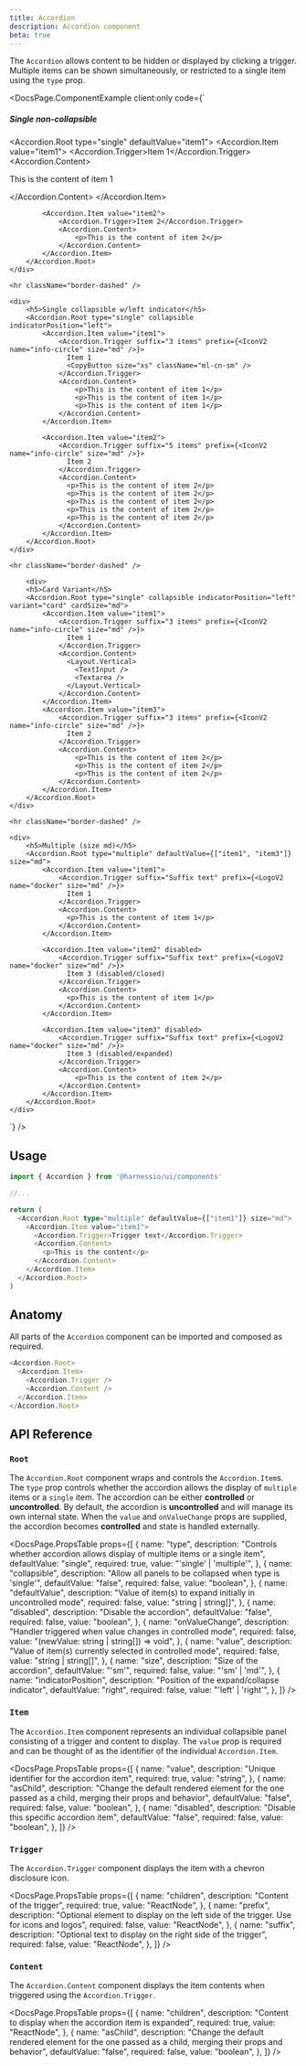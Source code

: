 ```yaml
---
title: Accordion
description: Accordion component
beta: true
---
```


The `Accordion` allows content to be hidden or displayed by clicking a trigger. Multiple items can be shown simultaneously, or restricted to a single item using the `type` prop.


<DocsPage.ComponentExample
  client:only
  code={`<div className="min-w-[400px] flex flex-col gap-cn-2xl">
    <div>
        <h5>Single non-collapsible</h5>
        <Accordion.Root type="single" defaultValue="item1">
            <Accordion.Item value="item1">
                <Accordion.Trigger>Item 1</Accordion.Trigger>
                <Accordion.Content>
                    <p>This is the content of item 1</p>
                </Accordion.Content>
            </Accordion.Item>

            <Accordion.Item value="item2">
                <Accordion.Trigger>Item 2</Accordion.Trigger>
                <Accordion.Content>
                    <p>This is the content of item 2</p>
                </Accordion.Content>
            </Accordion.Item>
        </Accordion.Root>
    </div>

    <hr className="border-dashed" />

    <div>
        <h5>Single collapsible w/left indicator</h5>
        <Accordion.Root type="single" collapsible indicatorPosition="left">
            <Accordion.Item value="item1">
                <Accordion.Trigger suffix="3 items" prefix={<IconV2 name="info-circle" size="md" />}>
                  Item 1
                  <CopyButton size="xs" className="ml-cn-sm" />
                </Accordion.Trigger>
                <Accordion.Content>
                    <p>This is the content of item 1</p>
                    <p>This is the content of item 1</p>
                    <p>This is the content of item 1</p>
                </Accordion.Content>
            </Accordion.Item>

            <Accordion.Item value="item2">
                <Accordion.Trigger suffix="5 items" prefix={<IconV2 name="info-circle" size="md" />}>
                  Item 2
                </Accordion.Trigger>
                <Accordion.Content>
                  <p>This is the content of item 2</p>
                  <p>This is the content of item 2</p>
                  <p>This is the content of item 2</p>
                  <p>This is the content of item 2</p>
                  <p>This is the content of item 2</p>
                </Accordion.Content>
            </Accordion.Item>
        </Accordion.Root>
    </div>

    <hr className="border-dashed" />

        <div>
        <h5>Card Variant</h5>
        <Accordion.Root type="single" collapsible indicatorPosition="left" variant="card" cardSize="md">
            <Accordion.Item value="item1">
                <Accordion.Trigger suffix="3 items" prefix={<IconV2 name="info-circle" size="md" />}>
                  Item 1
                </Accordion.Trigger>
                <Accordion.Content>
                  <Layout.Vertical>
                    <TextInput />
                    <Textarea />
                  </Layout.Vertical>
                </Accordion.Content>
            </Accordion.Item>
            <Accordion.Item value="item3">
                <Accordion.Trigger suffix="3 items" prefix={<IconV2 name="info-circle" size="md" />}>
                  Item 2
                </Accordion.Trigger>
                <Accordion.Content>
                    <p>This is the content of item 2</p>
                    <p>This is the content of item 2</p>
                    <p>This is the content of item 2</p>
                </Accordion.Content>
            </Accordion.Item>
        </Accordion.Root>
    </div>

    <hr className="border-dashed" />

    <div>
        <h5>Multiple (size md)</h5>
        <Accordion.Root type="multiple" defaultValue={["item1", "item3"]} size="md">
            <Accordion.Item value="item1">
                <Accordion.Trigger suffix="Suffix text" prefix={<LogoV2 name="docker" size="md" />}>
                  Item 1
                </Accordion.Trigger>
                <Accordion.Content>
                  <p>This is the content of item 1</p>
                </Accordion.Content>
            </Accordion.Item>

            <Accordion.Item value="item2" disabled>
                <Accordion.Trigger suffix="Suffix text" prefix={<LogoV2 name="docker" size="md" />}>
                  Item 3 (disabled/closed)
                </Accordion.Trigger>
                <Accordion.Content>
                  <p>This is the content of item 1</p>
                </Accordion.Content>
            </Accordion.Item>

            <Accordion.Item value="item3" disabled>
                <Accordion.Trigger suffix="Suffix text" prefix={<LogoV2 name="docker" size="md" />}>
                  Item 3 (disabled/expanded)
                </Accordion.Trigger>
                <Accordion.Content>
                    <p>This is the content of item 2</p>
                </Accordion.Content>
            </Accordion.Item>
        </Accordion.Root>
    </div>

</div>`}
/>

## Usage

```typescript jsx
import { Accordion } from '@harnessio/ui/components'

//...

return (
  <Accordion.Root type="multiple" defaultValue={["item1"]} size="md">
    <Accordion.Item value="item1">
      <Accordion.Trigger>Trigger text</Accordion.Trigger>
      <Accordion.Content>
        <p>This is the content</p>
      </Accordion.Content>
    </Accordion.Item>
  </Accordion.Root>
)
```

## Anatomy

All parts of the `Accordion` component can be imported and composed as required.

```typescript jsx
<Accordion.Root>
  <Accordion.Item>
    <Accordion.Trigger />
    <Accordion.Content />
  </Accordion.Item>
</Accordion.Root>
```

## API Reference

### `Root`

The `Accordion.Root` component wraps and controls the `Accordion.Item`s. The `type` prop controls whether the accordion
allows the display of `multiple` items or a `single` item. The accordion can be either **controlled** or **uncontrolled**.
By default, the accordion is **uncontrolled** and will manage its own internal state. When the `value` and `onValueChange`
props are supplied, the accordion becomes **controlled** and state is handled externally.

<DocsPage.PropsTable
  props={[
    {
      name: "type",
      description:
        "Controls whether accordion allows display of multiple items or a single item",
      defaultValue: "single",
      required: true,
      value: "'single' | 'multiple'",
    },
    {
      name: "collapsible",
      description: "Allow all panels to be collapsed when type is 'single'",
      defaultValue: "false",
      required: false,
      value: "boolean",
    },
    {
      name: "defaultValue",
      description: "Value of item(s) to expand initially in uncontrolled mode",
      required: false,
      value: "string | string[]",
    },
    {
      name: "disabled",
      description: "Disable the accordion",
      defaultValue: "false",
      required: false,
      value: "boolean",
    },
    {
      name: "onValueChange",
      description: "Handler triggered when value changes in controlled mode",
      required: false,
      value: "(newValue: string | string[]) => void",
    },
    {
      name: "value",
      description: "Value of item(s) currently selected in controlled mode",
      required: false,
      value: "string | string[]",
    },
    {
      name: "size",
      description: "Size of the accordion",
      defaultValue: "'sm'",
      required: false,
      value: "'sm' | 'md'",
    },
    {
      name: "indicatorPosition",
      description: "Position of the expand/collapse indicator",
      defaultValue: "right",
      required: false,
      value: "'left' | 'right'",
    },
  ]}
/>

### `Item`

The `Accordion.Item` component represents an individual collapsible panel consisting of a trigger and content to display.
The `value` prop is required and can be thought of as the identifier of the individual `Accordion.Item`.

<DocsPage.PropsTable
  props={[
    {
      name: "value",
      description: "Unique identifier for the accordion item",
      required: true,
      value: "string",
    },
    {
      name: "asChild",
      description:
        "Change the default rendered element for the one passed as a child, merging their props and behavior",
      defaultValue: "false",
      required: false,
      value: "boolean",
    },
    {
      name: "disabled",
      description: "Disable this specific accordion item",
      defaultValue: "false",
      required: false,
      value: "boolean",
    },
  ]}
/>

### `Trigger`

The `Accordion.Trigger` component displays the item with a chevron disclosure icon.

<DocsPage.PropsTable
  props={[
    {
      name: "children",
      description: "Content of the trigger",
      required: true,
      value: "ReactNode",
    },
    {
      name: "prefix",
      description:
        "Optional element to display on the left side of the trigger. Use for icons and logos",
      required: false,
      value: "ReactNode",
    },
    {
      name: "suffix",
      description: "Optional text to display on the right side of the trigger",
      required: false,
      value: "ReactNode",
    },
  ]}
/>

### `Content`

The `Accordion.Content` component displays the item contents when triggered using the `Accordion.Trigger`.

<DocsPage.PropsTable
  props={[
    {
      name: "children",
      description: "Content to display when the accordion item is expanded",
      required: true,
      value: "ReactNode",
    },
    {
      name: "asChild",
      description:
        "Change the default rendered element for the one passed as a child, merging their props and behavior",
      defaultValue: "false",
      required: false,
      value: "boolean",
    },
  ]}
/>
